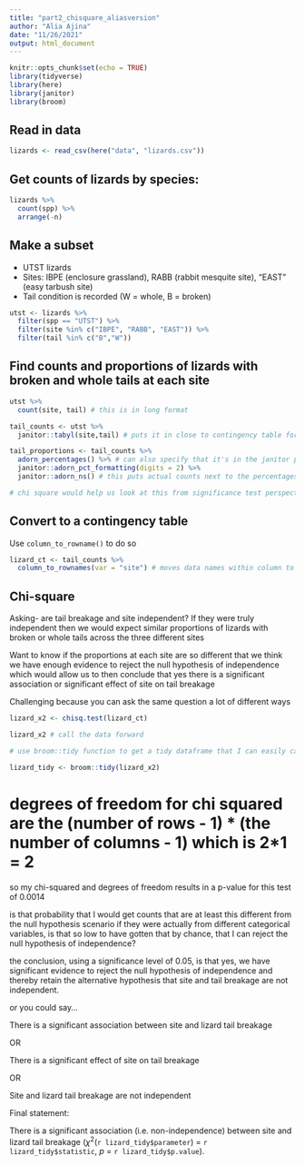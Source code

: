 ```yaml
---
title: "part2_chisquare_aliasversion"
author: "Alia Ajina"
date: "11/26/2021"
output: html_document
---
```


```r
knitr::opts_chunk$set(echo = TRUE)
library(tidyverse)
library(here)
library(janitor)
library(broom)
```

## Read in data

```r
lizards <- read_csv(here("data", "lizards.csv"))
```

## Get counts of lizards by species:

```r
lizards %>% 
  count(spp) %>% 
  arrange(-n)
```

## Make a subset

- UTST lizards
- Sites: IBPE (enclosure grassland), RABB (rabbit mesquite site), "EAST" (easy tarbush site)
- Tail condition is recorded (W = whole, B = broken)

```r
utst <- lizards %>% 
  filter(spp == "UTST") %>% 
  filter(site %in% c("IBPE", "RABB", "EAST")) %>% 
  filter(tail %in% c("B","W"))
```

## Find counts and proportions of lizards with broken and whole tails at each site

```r
utst %>% 
  count(site, tail) # this is in long format
```

```r
tail_counts <- utst %>% 
  janitor::tabyl(site,tail) # puts it in close to contingency table format, much better for audiences

tail_proportions <- tail_counts %>%
  adorn_percentages() %>% # can also specify that it's in the janitor package "janitor::adorn_percentages()"
  janitor::adorn_pct_formatting(digits = 2) %>% 
  janitor::adorn_ns() # this puts actual counts next to the percentages

# chi square would help us look at this from significance test perspective
```

## Convert to a contingency table

Use `column_to_rowname()` to do so

```r
lizard_ct <- tail_counts %>% 
  column_to_rownames(var = "site") # moves data names within column to the row 
```

## Chi-square
Asking- are tail breakage and site independent?
If they were truly independent then we would expect similar proportions of lizards with broken or whole tails across the three different sites

Want to know if the proportions at each site are so different that we think we have enough evidence to reject the null hypothesis of independence which would allow us to then conclude that yes there is a significant association or significant effect of site on tail breakage

Challenging because you can ask the same question a lot of different ways

```r
lizard_x2 <- chisq.test(lizard_ct)

lizard_x2 # call the data forward

# use broom::tidy function to get a tidy dataframe that I can easily call those data model components from

lizard_tidy <- broom::tidy(lizard_x2)
```

# degrees of freedom for chi squared are the (number of rows - 1) * (the number of columns - 1) which is 2*1 = 2

so my chi-squared and degrees of freedom results in a p-value for this test of 0.0014

is that probability that I would get counts that are at least this different from the null hypothesis scenario if they were actually from different categorical variables, is that so low to have gotten that by chance, that I can reject the null hypothesis of independence?

the conclusion, using a significance level of 0.05, is that yes, we have significant evidence to reject the null hypothesis of independence and thereby retain the alternative hypothesis that site and tail breakage are not independent. 

or you could say...

There is a significant association between site and lizard tail breakage

OR

There is a significant effect of site on tail breakage

OR

Site and lizard tail breakage are not independent

Final statement:

There is a significant association (i.e. non-independence) between site and lizard tail breakage ($\chi$^2^(`r lizard_tidy$parameter`) = `r lizard_tidy$statistic`, *p* = `r lizard_tidy$p.value`).



